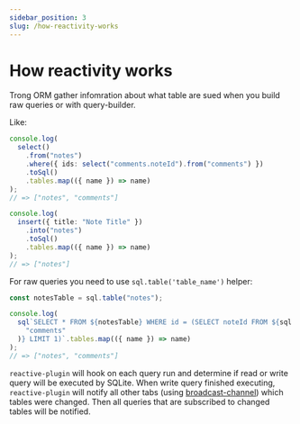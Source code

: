 ```yaml
---
sidebar_position: 3
slug: /how-reactivity-works
---
```


# How reactivity works

Trong ORM gather infomration about what table are sued when you build raw queries or with query-builder.

Like:

```typescript
console.log(
  select()
    .from("notes")
    .where({ ids: select("comments.noteId").from("comments") })
    .toSql()
    .tables.map(({ name }) => name)
);
// => ["notes", "comments"]

console.log(
  insert({ title: "Note Title" })
    .into("notes")
    .toSql()
    .tables.map(({ name }) => name)
);
// => ["notes"]
```

For raw queries you need to use `sql.table('table_name')` helper:

```typescript
const notesTable = sql.table("notes");

console.log(
  sql`SELECT * FROM ${notesTable} WHERE id = (SELECT noteId FROM ${sql.table(
    "comments"
  )} LIMIT 1)`.tables.map(({ name }) => name)
);
// => ["notes", "comments"]
```

`reactive-plugin` will hook on each query run and determine if read or write query will be executed by SQLite.
When write query finished executing, `reactive-plugin` will notify all other tabs (using [broadcast-channel](https://github.com/pubkey/broadcast-channel)) which tables were changed.
Then all queries that are subscribed to changed tables will be notified.
